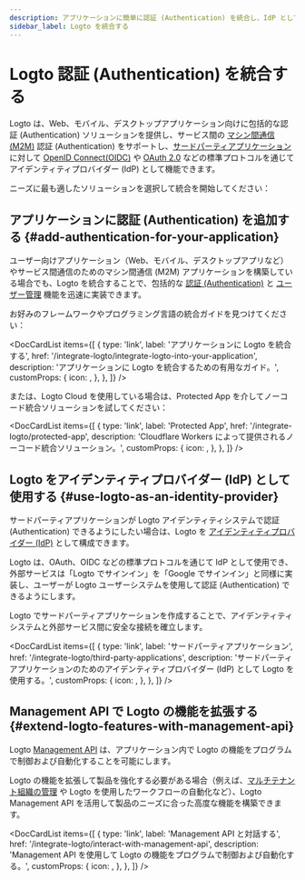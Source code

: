 ```yaml
---
description: アプリケーションに簡単に認証 (Authentication) を統合し、IdP として OAuth アプリを認可 (Authorization) し、フェデレーテッドアイデンティティを使用して認証 (Authentication) API を活用します。
sidebar_label: Logto を統合する
---
```



# Logto 認証 (Authentication) を統合する

Logto は、Web、モバイル、デスクトップアプリケーション向けに包括的な認証 (Authentication) ソリューションを提供し、サービス間の [マシン間通信 (M2M)](/quick-starts/m2m) 認証 (Authentication) をサポートし、[サードパーティアプリケーション](/integrate-logto/third-party-applications) に対して [OpenID Connect(OIDC)](https://auth.wiki/openid-connect) や [OAuth 2.0](https://auth.wiki/oauth-2.0) などの標準プロトコルを通じてアイデンティティプロバイダー (IdP) として機能できます。

ニーズに最も適したソリューションを選択して統合を開始してください：

## アプリケーションに認証 (Authentication) を追加する \{#add-authentication-for-your-application}

ユーザー向けアプリケーション（Web、モバイル、デスクトップアプリなど）やサービス間通信のためのマシン間通信 (M2M) アプリケーションを構築している場合でも、Logto を統合することで、包括的な [認証 (Authentication)](/end-user-flows) と [ユーザー管理](/user-management) 機能を迅速に実装できます。

お好みのフレームワークやプログラミング言語の統合ガイドを見つけてください：

<DocCardList
  items={[
    {
      type: 'link',
      label: 'アプリケーションに Logto を統合する',
      href: '/integrate-logto/integrate-logto-into-your-application',
      description: 'アプリケーションに Logto を統合するための有用なガイド。',
      customProps: {
        icon: <GuidesIcon />,
      },
    },
  ]}
/>

または、Logto Cloud を使用している場合は、Protected App を介してノーコード統合ソリューションを試してください：

<DocCardList
  items={[
    {
      type: 'link',
      label: 'Protected App',
      href: '/integrate-logto/protected-app',
      description: 'Cloudflare Workers によって提供されるノーコード統合ソリューション。',
      customProps: {
        icon: <ProtectedAppIcon />,
      },
    },
  ]}
/>

## Logto をアイデンティティプロバイダー (IdP) として使用する \{#use-logto-as-an-identity-provider}

サードパーティアプリケーションが Logto アイデンティティシステムで認証 (Authentication) できるようにしたい場合は、Logto を [アイデンティティプロバイダー (IdP)](https://auth.wiki/identity-provider) として構成できます。

Logto は、OAuth、OIDC などの標準プロトコルを通じて IdP として使用でき、外部サービスは「Logto でサインイン」を「Google でサインイン」と同様に実装し、ユーザーが Logto ユーザーシステムを使用して認証 (Authentication) できるようにします。

Logto でサードパーティアプリケーションを作成することで、アイデンティティシステムと外部サービス間に安全な接続を確立します。

<DocCardList
  items={[
    {
      type: 'link',
      label: 'サードパーティアプリケーション',
      href: '/integrate-logto/third-party-applications',
      description: 'サードパーティアプリケーションのためのアイデンティティプロバイダー (IdP) として Logto を使用する。',
      customProps: {
        icon: <IntegrateIcon width={20} height={20} />,
      },
    },
  ]}
/>

## Management API で Logto の機能を拡張する \{#extend-logto-features-with-management-api}

Logto [Management API](https://openapi.logto.io/) は、アプリケーション内で Logto の機能をプログラムで制御および自動化することを可能にします。

Logto の機能を拡張して製品を強化する必要がある場合（例えば、[マルチテナント組織の管理](/organizations) や Logto を使用したワークフローの自動化など）、Logto Management API を活用して製品のニーズに合った高度な機能を構築できます。

<DocCardList
  items={[
    {
      type: 'link',
      label: 'Management API と対話する',
      href: '/integrate-logto/interact-with-management-api',
      description: 'Management API を使用して Logto の機能をプログラムで制御および自動化する。',
      customProps: {
        icon: <CloudConnectionIcon />,
      },
    },
  ]}
/>
